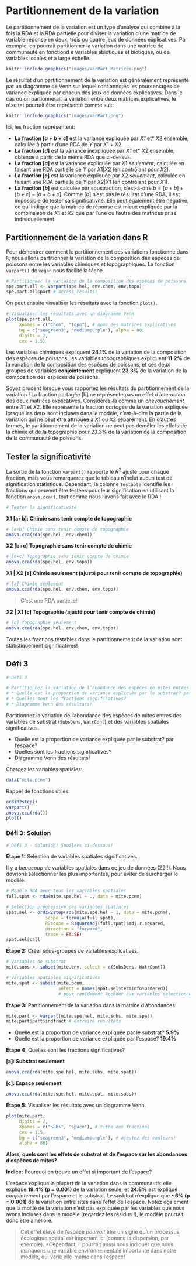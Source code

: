 # Partitionnement de la variation

Le partitionnement de la variation est un type d'analyse qui combine à
la fois la RDA et la RDA partielle pour diviser la variation d'une
matrice de variable réponse en deux, trois ou quatre jeux de données
explicatives. Par exemple, on pourrait partitionner la variation dans une matrice de communauté en fonctiond e variables abiotiques et biotiques, ou de variables locales et à large
échelle.

```r
knitr::include_graphics("images/VarPart_Matrices.png")
```

Le résultat d'un partitionnement de la variation est
généralement représenté par un diagramme de Venn sur lequel sont annotés
les pourcentages de variance expliquée par chacun des jeux de données
explicatives. Dans le cas où on partionnerait la variation entre deux matrices explicatives, le résultat pourrait être représenté comme suit: 

```r
knitr::include_graphics("images/VarPart.png")
```

Ici, les fraction représentent:  

* **La fraction $[a + b + c]$** est la variance expliquée par *$X1$ *et* $X2$ ensemble, calculée à partir d'une RDA de $Y$ par $X1 + X2$.  
* **La fraction $[d]$** est la variance inexpliquée par *$X1$ *et* $X2$ ensemble, obtenue à partir de la même RDA que ci-dessus.  
* **La fraction $[a]$** est la variance expliquée par $X1$ *seulement*, calculée en faisant une RDA partielle de $Y$ par $X1 | X2$ (en contrôlant pour $X2$).    
* **La fraction $[c]$** est la variance expliquée par $X2$ *seulement*, calculée en faisant une RDA partielle de $Y$ par $X2 | X1$ (en contrôlant pour $X1$).    
* **La fraction $[b]$** est calculée par soustraction, c'est-à-dire $b = [a + b] + [b + c] - [a + b + c].$ Comme $[b]$ n'est pas le résultat d'une RDA, il est impossible de tester sa significativité. Elle peut également être négative, ce qui indique que la matrice de réponse est mieux expliquée par la combinaison de $X1$ et $X2$ que par l'une ou l'autre des matrices prise individuellement.

## Partitionnement de la variation dans R

Pour démontrer comment le partitionnement des variations fonctionne dans `R`, nous allons partitionner la variation de la composition des espèces de poissons entre les variables chimiques et topographiques. La fonction `varpart()` de `vegan` nous facilite la tâche. 

```r
# Partitionner la variation de la composition des espèces de poissons 
spe.part.all <- varpart(spe.hel, env.chem, env.topo)
spe.part.all$part # access results!
```

On peut ensuite visualiser les résultats avec la fonction `plot()`.

```r
# Visualiser les résultats avec un diagramme Venn
plot(spe.part.all,
     Xnames = c("Chem", "Topo"), # noms des matrices explicatives
     bg = c("seagreen3", "mediumpurple"), alpha = 80,
     digits = 2,
     cex = 1.5)
```

Les variables chimiques expliquent **24.1%** de la variation de la composition des espèces de poissons, les variables topographiques expliquent **11.2%** de la variation de la composition des espèces de poissons, et ces deux groupes de variables **conjointement** expliquent **23.3%** de la variation de la composition des espèces de poissons. 

:::explanation
Soyez prudent lorsque vous rapportez les résultats du partitionnement de la variation ! La fraction partagée [b] ne représente pas un effet *d'interaction* des deux matrices explicatives. Considérez-la comme un *chevauchement* entre $X1$ et $X2$. Elle représente la fraction *partagée* de la variation expliquée lorsque les deux sont incluses dans le modèle, c'est-à-dire la partie de la variation qui ne peut être attribuée à $X1$ ou $X2$ séparément. En d'autres termes, le partitionnement de la variation ne peut pas démêler les effets de la chimie et de la topographie pour 23.3% de la variation de la composition de la communauté de poissons.
:::

## Tester la significativité

La sortie de la fonction `varpart()` rapporte le $R^2$ ajusté pour chaque fraction, mais vous remarquerez que le tableau n'inclut aucun test de signification statistique. Cependant, la colonne `Testable` identifie les fractions qui peuvent être testées pour leur signification en utilisant la fonction `anova.cca()`, tout comme nous l'avons fait avec le RDA ! 

```r
# Tester la significativité
```

**X1 [a+b]: Chimie sans tenir compte de topographie**

```r
# [a+b] Chimie sans tenir compte de topographie
anova.cca(rda(spe.hel, env.chem))
```

**X2 [b+c] Topographie sans tenir compte de chimie**
```r
# [b+c] Topographie sans tenir compte de chimie
anova.cca(rda(spe.hel, env.topo))
```

**X1 | X2 [a] Chimie seulement (ajusté pour tenir compte de topographie)**
```r
# [a] Chimie seulement
anova.cca(rda(spe.hel, env.chem, env.topo))
```

> C'est une RDA partielle!

**X2 | X1 [c] Topographie (ajusté pour tenir compte de chimie)**
```r
# [c] Topographie seulement
anova.cca(rda(spe.hel, env.chem, env.topo))
```

Toutes les fractions testables dans le partitionnement de la variation sont statistiquement significatives!

## Défi 3

```r
# Défi 3

# Partitionnez la variation de l’abondance des espèces de mites entres des variables de substrat (`SubsDens`, `WatrCont`) et des variables spatiales significatives.
# * Quelle est la proportion de variance expliquée par le substrat? par l'espace?
# * Quelles sont les fractions significatives?
# * Diagramme Venn des résultats!
```

Partitionnez la variation de l’abondance des espèces de mites entres des variables de substrat (`SubsDens`, `WatrCont`) et des variables spatiales significatives.

* Quelle est la proportion de variance expliquée par le substrat? par l'espace?  
* Quelles sont les fractions significatives?  
* Diagramme Venn des résultats!  

Chargez les variables spatiales:
```r
data("mite.pcnm")
```

Rappel de fonctions utiles:
```r
ordiR2step()
varpart()
anova.cca(rda())
plot()
```

### Défi 3: Solution

```r
# Défi 3 - Solution! Spoilers ci-dessous!
```

**Étape 1:** Sélection de variables spatiales significatives.

Il y a *beaucoup* de variables spatiales dans ce jeu de données (22 !). Nous devrions sélectionner les plus importantes, pour éviter de surcharger le modèle.

```r
# Modèle RDA avec tous les variables spatiales
full.spat <- rda(mite.spe.hel ~ ., data = mite.pcnm)

# Sélection progressive des variables spatiales
spat.sel <- ordiR2step(rda(mite.spe.hel ~ 1, data = mite.pcnm),
               scope = formula(full.spat),
               R2scope = RsquareAdj(full.spat)$adj.r.squared,
               direction = "forward",
               trace = FALSE)
spat.sel$call
```

**Étape 2:** Créer sous-groupes de variables explicatives.

```r
# Variables de substrat
mite.subs <- subset(mite.env, select = c(SubsDens, WatrCont))

# Variables spatiales significatives
mite.spat <- subset(mite.pcnm,
                    select = names(spat.sel$terminfo$ordered))
                    # pour rapidement accèder aux variables sélectionnées
```

**Étape 3:** Partitionnement de la variation dans la matrice d'abondances.

```r
mite.part <- varpart(mite.spe.hel, mite.subs, mite.spat)
mite.part$part$indfract # extraire résultats
```

* Quelle est la proportion de variance expliquée par le substrat? **5.9%**
* Quelle est la proportion de variance expliquée par l'espace? **19.4%**

**Étape 4:** Quelles sont les fractions significatives?

**[a]: Substrat seulement**
```r
anova.cca(rda(mite.spe.hel, mite.subs, mite.spat))
```


**[c]: Espace seulement**
```r
anova.cca(rda(mite.spe.hel, mite.spat, mite.subs))
```

**Étape 5:** Visualiser les résultats avec un diagramme Venn.
```r
plot(mite.part,
     digits = 2,
     Xnames = c("Subs", "Space"), # titre des fractions
     cex = 1.5,
     bg = c("seagreen3", "mediumpurple"), # ajoutez des couleurs!
     alpha = 80)
```

**Alors, quels sont les effets de substrat et de l'espace sur les abondances d'espèces de mites?**

**Indice:** Pourquoi on trouve un effet si important de l'espace?

L'espace explique la plupart de la variation dans la communauté: elle explique **19.4% (p = 0.001)** de la variation seule, et **24.8%** est expliqué *conjointement* par l'espace et le substrat. Le susbtrat n'explique que **~6% (p = 0.001)** de la variation entre sites sans l'effet de l'espace. Notez également que la moitié de la variation n'est pas expliquée par les variables que nous avons incluses dans le modèle (regardez les résidus !), le modèle pourrait donc être amélioré.

> Cet effet élevé de l'espace *pourrait* être un signe qu'un processus écologique spatial est important ici (comme la dispersion, par exemple). *Cependant, il pourrait aussi nous indiquer que nous manquons une variable environnementale importante dans notre modèle, qui varie elle-même dans l'espace!
